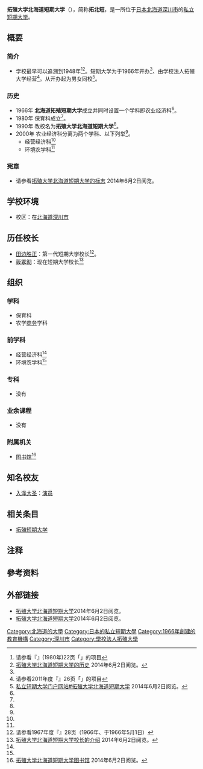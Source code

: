 {{大学(日本)
| 国=日本
| 大学名= 拓殖大学北海道短期大学
| ふりがな= たくしょくだいがくほっかいどうたんきだいがく
| 英称= Takushoku University Hokkaidou Junior College
| 画像=
| 图像大小=
| 画像説明=
| 大学设置年=1966年
| 创立年=1948年
| 学校种別=私立
| 设置者=学校法人拓殖大学
| 本部所在地=[[北海道|北海道]][[深川市|深川市]]メム4558 
| キャンパス={{JPN}}<br />[[北海道|北海道]][[深川市|深川市]]
| 学部=现在的[[科系|学科]]<br>　保育科<br>　农学[[商业|商务]]学科<br>前学科<br>　经营经济科<ref group="注" name="招生到2013年">招生到2013年。改编为农学[[商业|商务]]学科于2014年<!--、停办于**年。--></ref><br>　环境农学科<ref group="注" name="招生到2013年"/>
| 研究科=
| 大学の略称=拓北短
| 网站=http://www.takushoku-hc.ac.jp/
}}
{{Portal|大學|Nuvola apps file-manager.png}}
'''拓殖大学北海道短期大学'''（{{jpn|j=拓殖大学北海道短期大学|hg=たくしょくだいがくほっかいどうたんきだいがく|rm=Takushoku Daigaku Hokkaidō Tanki Daigaku|f=t}}），简称'''拓北短'''，是一所位于[[日本|日本]][[北海道|北海道]][[深川市|深川市]]的[[私立大學|私立]][[短期大学|短期大学]]。
== 概要 ==
=== 简介 ===
* 学校最早可以追溯到1948年<ref name="日本の私立短期大学">请参看『{{lang|ja|日本の私立短期大学}}』(1980年)22页「{{lang|ja|北海道拓殖短期大学}}」的项目{{ja}}</ref><ref name="短期大学的历史">[http://www.takushoku-hc.ac.jp/?page_id=39 拓殖大学北海道短期大学的历史] {{webarchive|url=https://web.archive.org/web/20150619170305/http://www.takushoku-hc.ac.jp/?page_id=39 |date=2015-06-19 }}{{ja}}2014年6月2日阅览。</ref>。短期大学为于1966年开办<ref name="短期大学的历史"/>、由学校法人拓殖大学经营<ref name="全国短期大学高等専门学校一覧2011">请参看2011年度『{{tsl|ja|全国短期大学高等専門学校一覧|}}』26页「{{lang|ja|拓殖大学北海道短期大学}}」的项目{{ja}}</ref>。从开办起为男女同校<ref name="私立短期大学门户网站">[http://www.tandai.or.jp/data/data.php?school_id=172 私立短期大学门户网站#拓殖大学北海道短期大学] {{Wayback|url=http://www.tandai.or.jp/data/data.php?school_id=172 |date=20160304192700 }}{{ja}}2014年6月2日阅览。</ref>。
=== 历史 ===
* 1966年 '''北海道拓殖短期大学'''成立并同时设置一个学科即农业经济科<ref name="短期大学的历史"/>。
* 1980年 保育科成立<ref name="短期大学的历史"/>。
* 1990年 改校名为'''拓殖大学北海道短期大学'''<ref name="短期大学的历史"/>。
* 2000年 农业经济科分离为两个学科、以下列举<ref name="短期大学的历史"/>。
** 经营经济科<ref group="注" name="招生到2013年"/>
** 环境农学科<ref group="注" name="招生到2013年"/>
=== 宪章 ===
* 请参看[http://www.tandai.or.jp/data/data.php?school_id=172 拓殖大学北海道短期大学的标志] {{Wayback|url=http://www.tandai.or.jp/data/data.php?school_id=172 |date=20160304192700 }} {{ja}} 2014年6月2日阅览。

== 学校环境==
* 校区：在[[北海道|北海道]][[深川市|深川市]]
== 历任校长 ==
* [[田边胜正|田边胜正]]：第一代短期大学校长<ref name="全国学校総覧">请参看1967年度『{{tsl|ja|全国学校総覧|}}』28页（1966年、于1966年5月1日）{{ja}}</ref>。
* [[筱冢彻|筱冢彻]]：现在短期大学校长<ref name="短期大学校长">[http://takushoku-hc.sakura.ne.jp/?page_id=32 拓殖大学北海道短期大学校长的介绍] {{webarchive|url=https://web.archive.org/web/20160305014711/http://takushoku-hc.sakura.ne.jp/?page_id=32 |date=2016-03-05 }}{{ja}}2014年6月2日阅览。</ref>

== 组织 ==
=== 学科 ===
* 保育科
* 农学[[商业|商务]]学科

=== 前学科 ===
* 经营经济科<ref group="注" name="招生到2013年"/>
* 环境农学科<ref group="注" name="招生到2013年"/>

=== 专科 ===
* 没有

=== 业余课程 ===
* 没有

=== 附属机关 ===
* [[图书馆|图书馆]]<ref name="图书馆">[http://www.takushoku-hc.ac.jp/?page_id=349 拓殖大学北海道短期大学图书馆] {{Wayback|url=http://www.takushoku-hc.ac.jp/?page_id=349 |date=20150619165727 }}{{ja}}2014年6月2日阅览。</ref>

== 知名校友 ==
* [[入泽大圣|入泽大圣]]：[[演员|演员]]
== 相关条目 ==
* [[拓殖短期大学|拓殖短期大学]]

== 注释 ==
{{reflist|group="注"}}

== 參考资料 ==
{{reflist}}

== 外部链接 ==
{{commons category|Takushoku University Hokkaidou Junior College}}
* [http://www.takushoku-hc.ac.jp/ 拓殖大学北海道短期大学]{{ja}}2014年6月2日阅览。
* [https://web.archive.org/web/20150619165541/http://www.takushoku-hc.ac.jp/?page_id=13478 拓殖大学北海道短期大学]{{zh}}2014年6月2日阅览。

{{DEFAULTSORT:tuò zhí dà xué běi hǎi dào duǎn qī dà xué }}
[[Category:北海道的大學|Category:北海道的大學]]
[[Category:日本的私立短期大學|Category:日本的私立短期大學]]
[[Category:1966年創建的教育機構|Category:1966年創建的教育機構]]
[[Category:深川市|Category:深川市]]
[[Category:學校法人拓殖大學|Category:學校法人拓殖大學]]